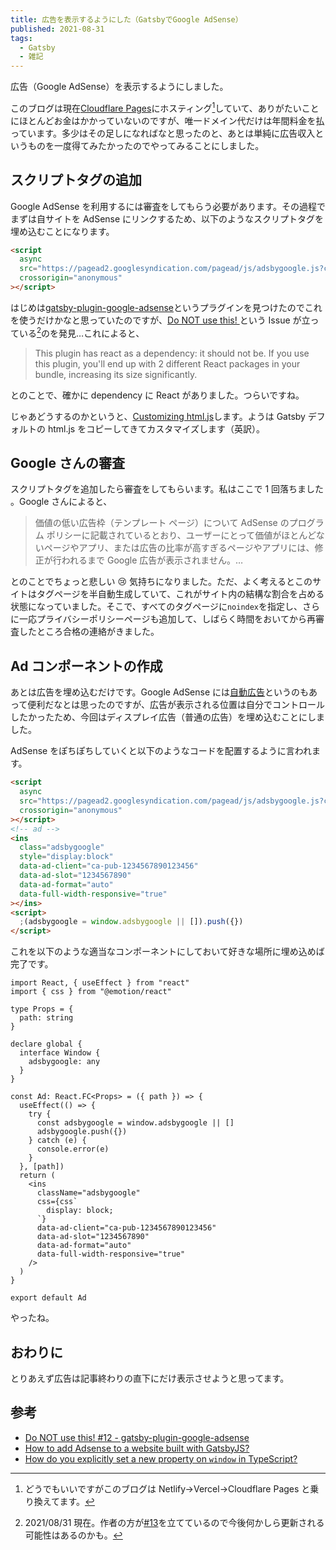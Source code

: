 ```yaml
---
title: 広告を表示するようにした（GatsbyでGoogle AdSense）
published: 2021-08-31
tags:
  - Gatsby
  - 雑記
---
```


広告（Google AdSense）を表示するようにしました。

このブログは現在[Cloudflare Pages](https://pages.cloudflare.com/)にホスティング[^ホスティング]していて、ありがたいことにほとんどお金はかかっていないのですが、唯一ドメイン代だけは年間料金を払っています。多少はその足しになればなと思ったのと、あとは単純に広告収入というものを一度得てみたかったのでやってみることにしました。

## スクリプトタグの追加

Google AdSense を利用するには審査をしてもらう必要があります。その過程でまずは自サイトを AdSense にリンクするため、以下のようなスクリプトタグを埋め込むことになります。

```html
<script
  async
  src="https://pagead2.googlesyndication.com/pagead/js/adsbygoogle.js?client=ca-pub-1234567890123456"
  crossorigin="anonymous"
></script>
```

はじめは[gatsby-plugin-google-adsense](https://www.gatsbyjs.com/plugins/gatsby-plugin-google-adsense/)というプラグインを見つけたのでこれを使うだけかなと思っていたのですが、[Do NOT use this! ](https://github.com/IsAmrish/gatsby-plugin-google-adsense/issues/12)という Issue が立っている[^issue]のを発見…これによると、

> This plugin has react as a dependency: it should not be. If you use this plugin, you'll end up with 2 different React packages in your bundle, increasing its size significantly.

とのことで、確かに dependency に React がありました。つらいですね。

じゃあどうするのかというと、[Customizing html.js](https://www.gatsbyjs.com/docs/custom-html/)します。ようは Gatsby デフォルトの html.js をコピーしてきてカスタマイズします（英訳）。

## Google さんの審査

スクリプトタグを追加したら審査をしてもらいます。私はここで 1 回落ちました 。Google さんによると、

> 価値の低い広告枠（テンプレート ページ）について
> AdSense のプログラム ポリシーに記載されているとおり、ユーザーにとって価値がほとんどないページやアプリ、または広告の比率が高すぎるページやアプリには、修正が行われるまで Google 広告が表示されません。…

とのことでちょっと悲しい 😢 気持ちになりました。ただ、よく考えるとこのサイトはタグページを半自動生成していて、これがサイト内の結構な割合を占める状態になっていました。そこで、すべてのタグページに`noindex`を指定し、さらに一応プライバシーポリシーページも追加して、しばらく時間をおいてから再審査したところ合格の連絡がきました。

## Ad コンポーネントの作成

あとは広告を埋め込むだけです。Google AdSense には[自動広告](https://support.google.com/adsense/answer/9261805?hl=ja)というのもあって便利だなとは思ったのですが、広告が表示される位置は自分でコントロールしたかったため、今回はディスプレイ広告（普通の広告）を埋め込むことにしました。

AdSense をぽちぽちしていくと以下のようなコードを配置するように言われます。

```html
<script
  async
  src="https://pagead2.googlesyndication.com/pagead/js/adsbygoogle.js?client=ca-pub-1234567890123456"
  crossorigin="anonymous"
></script>
<!-- ad -->
<ins
  class="adsbygoogle"
  style="display:block"
  data-ad-client="ca-pub-1234567890123456"
  data-ad-slot="1234567890"
  data-ad-format="auto"
  data-full-width-responsive="true"
></ins>
<script>
  ;(adsbygoogle = window.adsbygoogle || []).push({})
</script>
```

これを以下のような適当なコンポーネントにしておいて好きな場所に埋め込めば完了です。

```tsx
import React, { useEffect } from "react"
import { css } from "@emotion/react"

type Props = {
  path: string
}

declare global {
  interface Window {
    adsbygoogle: any
  }
}

const Ad: React.FC<Props> = ({ path }) => {
  useEffect(() => {
    try {
      const adsbygoogle = window.adsbygoogle || []
      adsbygoogle.push({})
    } catch (e) {
      console.error(e)
    }
  }, [path])
  return (
    <ins
      className="adsbygoogle"
      css={css`
        display: block;
      `}
      data-ad-client="ca-pub-1234567890123456"
      data-ad-slot="1234567890"
      data-ad-format="auto"
      data-full-width-responsive="true"
    />
  )
}

export default Ad
```

やったね。

## おわりに

とりあえず広告は記事終わりの直下にだけ表示させようと思ってます。

## 参考

- [Do NOT use this! #12 - gatsby-plugin-google-adsense](https://github.com/IsAmrish/gatsby-plugin-google-adsense/issues/12)
- [How to add Adsense to a website built with GatsbyJS?](https://stackoverflow.com/questions/54294345/how-to-add-adsense-to-a-website-built-with-gatsbyjs)
- [How do you explicitly set a new property on `window` in TypeScript?](https://stackoverflow.com/questions/12709074/how-do-you-explicitly-set-a-new-property-on-window-in-typescript?rq=1)

[^ホスティング]: どうでもいいですがこのブログは Netlify→Vercel→Cloudflare Pages と乗り換えてます。
[^issue]: 2021/08/31 現在。作者の方が[#13](https://github.com/IsAmrish/gatsby-plugin-google-adsense/issues/13)を立てているので今後何かしら更新される可能性はあるのかも。
